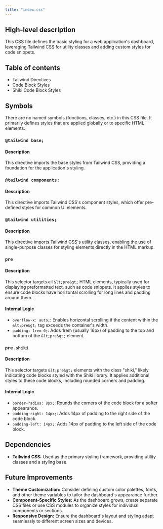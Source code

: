 ```yaml
---
title: "index.css"
---
```


## High-level description
This CSS file defines the basic styling for a web application's dashboard, leveraging Tailwind CSS for utility classes and adding custom styles for code snippets.

## Table of contents
- Tailwind Directives
- Code Block Styles
- Shiki Code Block Styles

## Symbols
There are no named symbols (functions, classes, etc.) in this CSS file. It primarily defines styles that are applied globally or to specific HTML elements.

### `@tailwind base;`
#### Description
This directive imports the base styles from Tailwind CSS, providing a foundation for the application's styling.

### `@tailwind components;`
#### Description
This directive imports Tailwind CSS's component styles, which offer pre-defined styles for common UI elements.

### `@tailwind utilities;`
#### Description
This directive imports Tailwind CSS's utility classes, enabling the use of single-purpose classes for styling elements directly in the HTML markup.

### `pre`
#### Description
This selector targets all `&lt;pre&gt;` HTML elements, typically used for displaying preformatted text, such as code snippets.
It applies styles to ensure code blocks have horizontal scrolling for long lines and padding around them.

#### Internal Logic
- `overflow-x: auto;`: Enables horizontal scrolling if the content within the `&lt;pre&gt;` tag exceeds the container's width.
- `padding: 1rem 0;`: Adds 1rem (usually 16px) of padding to the top and bottom of the `&lt;pre&gt;` element.

### `pre.shiki`
#### Description
This selector targets `&lt;pre&gt;` elements with the class "shiki," likely indicating code blocks styled with the Shiki library.
It applies additional styles to these code blocks, including rounded corners and padding.

#### Internal Logic
- `border-radius: 8px;`: Rounds the corners of the code block for a softer appearance.
- `padding-right: 14px;`: Adds 14px of padding to the right side of the code block.
- `padding-left: 14px;`: Adds 14px of padding to the left side of the code block.

## Dependencies
- **Tailwind CSS:** Used as the primary styling framework, providing utility classes and a styling base.

## Future Improvements
- **Theme Customization:** Consider defining custom color palettes, fonts, and other theme variables to tailor the dashboard's appearance further.
- **Component-Specific Styles:** As the dashboard grows, create separate CSS files or use CSS modules to organize styles for individual components or sections.
- **Responsive Design:** Ensure the dashboard's layout and styling adapt seamlessly to different screen sizes and devices.
